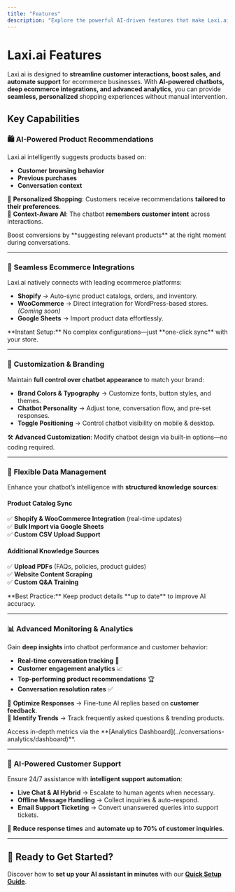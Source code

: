 ```yaml
---
title: "Features"
description: "Explore the powerful AI-driven features that make Laxi.ai an essential tool for ecommerce businesses."
---
```


# Laxi.ai Features

Laxi.ai is designed to **streamline customer interactions, boost sales, and automate support** for ecommerce businesses. With **AI-powered chatbots, deep ecommerce integrations, and advanced analytics**, you can provide **seamless, personalized** shopping experiences without manual intervention.

## Key Capabilities

### 🛍️ **AI-Powered Product Recommendations**
Laxi.ai intelligently suggests products based on:
- **Customer browsing behavior**
- **Previous purchases**
- **Conversation context**  

🔹 **Personalized Shopping**: Customers receive recommendations **tailored to their preferences**.  
🔹 **Context-Aware AI**: The chatbot **remembers customer intent** across interactions.  

<Note>
Boost conversions by **suggesting relevant products** at the right moment during conversations.
</Note>

---

### 🔗 **Seamless Ecommerce Integrations**
Laxi.ai natively connects with leading ecommerce platforms:

- **Shopify** → Auto-sync product catalogs, orders, and inventory.  
- **WooCommerce** → Direct integration for WordPress-based stores. *(Coming soon)*  
- **Google Sheets** → Import product data effortlessly.  

<Info>
**Instant Setup:** No complex configurations—just **one-click sync** with your store.
</Info>

---

### 🎨 **Customization & Branding**
Maintain **full control over chatbot appearance** to match your brand:

- **Brand Colors & Typography** → Customize fonts, button styles, and themes.  
- **Chatbot Personality** → Adjust tone, conversation flow, and pre-set responses.  
- **Toggle Positioning** → Control chatbot visibility on mobile & desktop.  

🛠 **Advanced Customization**: Modify chatbot design via built-in options—no coding required.  

---

### 📂 **Flexible Data Management**
Enhance your chatbot’s intelligence with **structured knowledge sources**:

#### **Product Catalog Sync**
✅ **Shopify & WooCommerce Integration** (real-time updates)  
✅ **Bulk Import via Google Sheets**  
✅ **Custom CSV Upload Support**  

#### **Additional Knowledge Sources**
✅ **Upload PDFs** (FAQs, policies, product guides)  
✅ **Website Content Scraping**  
✅ **Custom Q&A Training**  

<Note>
**Best Practice:** Keep product details **up to date** to improve AI accuracy.
</Note>

---

### 📊 **Advanced Monitoring & Analytics**
Gain **deep insights** into chatbot performance and customer behavior:

- **Real-time conversation tracking** 📡  
- **Customer engagement analytics** 📈  
- **Top-performing product recommendations** 🏆  
- **Conversation resolution rates** ✅  

🔹 **Optimize Responses** → Fine-tune AI replies based on **customer feedback**.  
🔹 **Identify Trends** → Track frequently asked questions & trending products.  

<Info>
Access in-depth metrics via the **[Analytics Dashboard](../conversations-analytics/dashboard)**.
</Info>

---

### 💬 **AI-Powered Customer Support**
Ensure 24/7 assistance with **intelligent support automation**:

- **Live Chat & AI Hybrid** → Escalate to human agents when necessary.  
- **Offline Message Handling** → Collect inquiries & auto-respond.  
- **Email Support Ticketing** → Convert unanswered queries into support tickets.  

🚀 **Reduce response times** and **automate up to 70% of customer inquiries**.

---

## 🚀 Ready to Get Started?
Discover how to **set up your AI assistant in minutes** with our **[Quick Setup Guide](../getting-started/quick-setup)**.

